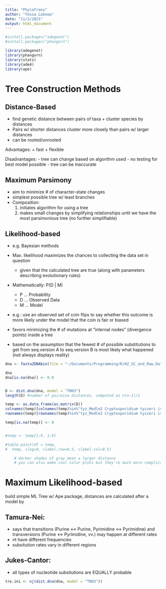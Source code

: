 ```yaml
---
title: "PhyloTrees"
author: "Tessa Lobnow"
date: "11/2/2021"
output: html_document
---
```


``` r
#install.packages("adegenet")
#install.packages("phangorn")

library(adegenet)
library(phangorn)
library(stats)
library(ade4)
library(ape)


```



# Tree Construction Methods

## Distance-Based

- find genetic distance between pairs of taxa + cluster species by distances
- Pairs w/ shorter distances cluster more closely than pairs w/ larger distances
- can be rooted/unrooted

Advantages:
+ fast
+ flexible

Disadvantages:
- tree can change based on algorithm used
- no testing for best model possible
- tree can be inaccurate





## Maximum Parsimony

- aim to minimize # of character-state changes
- simplest possible tree w/ least branches
- Composition:
  1) initiates algorithm for using a tree
  2) makes small changes by simplifying relationships until we have the most parsimonious tree (no further simplifiable)
  
  
  
  

## Likelihood-based

- e.g. Bayesian methods
- Max. likelihood maximizes the chances to collecting the data set in question
  - given that the calculated tree are true (along with parameters describing evolutionary rules)

- Mathematically: P(D | M)
  - P ... Probability
  - D ... Observed Data
  - M ... Model
  
- e.g.: use an observed set of coin flips to say whether this outcome is more likely under the model that the coin is fair or biased

- favors minimizing the # of mutations at "internal nodes" (divergence points) inside a tree
- based on the assumption that the fewest # of possible substitutions to get from seq.version A to seq.version B is most likely what happened (not always displays reality)


``` r

dna <- fasta2DNAbin(file = "~/Documents/Programming/R/HZ_SC_and_Raw_Data/Cryptosporidium-BSc/FASTA_sequences/MEDLE_seqs.fasta")

dna
dna[is.na(dna)] <- 0.0


D <- dist.dna(dna, model = "TN93")
length(D) #number of pairwise distances, computed as n(n-1)/2

temp <- as.data.frame(as.matrix(D))
colnames(temp)[colnames(temp)%in%"tyz_Medle2 Cryptosporidium tyzzeri isolate UGA55 Ctyz_5, whole genome shotgun sequence"] <- "MEDLE-refSeq"
rownames(temp)[rownames(temp)%in%"tyz_Medle2 Cryptosporidium tyzzeri isolate UGA55 Ctyz_5, whole genome shotgun sequence"] <- "MEDLE-refSeq"

temp[is.na(temp)] <- 0


#temp <- temp[1:9, 1:9]

#table.paint(df = temp,  
#  temp, cleg=0, clabel.row=0.5, clabel.col=0.5) 

    # darker shades of gray mean a larger distance 
    # you can also make cool color plots but they're much more complicated because they use the image() function


```


# Maximum Likelihood-based

build simple ML Tree w/ Ape package, distances are calculated after a model by 

## Tamura-Nei:

- says that transitions (Purine <-> Purine, Pyrimidine <-> Pyrimidine) and transversions (Purine <-> Pyrimidine, vv.) may happen at different rates
- nt have different frequencies
- subsitution rates vary in different regions

## Jukes-Cantor:

- all types of nucleotide subsitutions are EQUALLY probable


``` r

tre.ini <- nj(dist.dna(dna, model = "TN93"))

```



